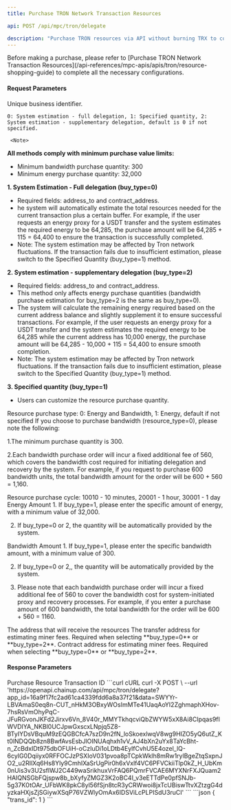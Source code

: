 ```yaml
---
title: Purchase TRON Network Transaction Resources

api: POST /api/mpc/tron/delegate

description: "Purchase TRON resources via API without burning TRX to complete the transaction."
---
```

<Tip> 
Before making a purchase, please refer to [Purchase TRON Network Transaction Resources](/api-references/mpc-apis/apis/tron/resource-shopping-guide) to complete all the necessary configurations.
</Tip>


#### Request Parameters
<ParamField query="request_id" type="string" required>
     Unique business identifier. 
</ParamField>
<ParamField query="buy_type" type="integer">
     
    0: System estimation - full delegation, 1: Specified quantity, 2: System estimation - supplementary delegation, default is 0 if not specified.

     <Note> 
**All methods comply with minimum purchase value limits:**

* Minimum bandwidth purchase quantity: 300
* Minimum energy purchase quantity: 32,000

**1. System Estimation - Full delegation (buy_type=0)**
* Required fields: address_to and contract_address.
* he system will automatically estimate the total resources needed for the current transaction plus a certain buffer. For example, if the user requests an energy proxy for a USDT transfer and the system estimates the required energy to be 64,285, the purchase amount will be 64,285 + 115 = 64,400 to ensure the transaction is successfully completed.
* Note: The system estimation may be affected by Tron network fluctuations. If the transaction fails due to insufficient estimation, please switch to the Specified Quantity (buy_type=1) method.

**2. System estimation - supplementary delegation (buy_type=2)**
* Required fields: address_to and contract_address.
* This method only affects energy purchase quantities (bandwidth purchase estimation for buy_type=2 is the same as buy_type=0).
* The system will calculate the remaining energy required based on the current address balance and slightly supplement it to ensure successful transactions. For example, if the user requests an energy proxy for a USDT transfer and the system estimates the required energy to be 64,285 while the current address has 10,000 energy, the purchase amount will be 64,285 - 10,000 + 115 = 54,400 to ensure smooth completion.
* Note: The system estimation may be affected by Tron network fluctuations. If the transaction fails due to insufficient estimation, please switch to the Specified Quantity (buy_type=1) method.

**3. Specified quantity (buy_type=1)**
* Users can customize the resource purchase quantity.

</Note>
</ParamField>
<ParamField query="resource_type" type="integer" >
Resource purchase type: 0: Energy and Bandwidth, 1: Energy, default if not specified
 <Note> 
If you choose to purchase bandwidth (resource_type=0), please note the following:

1.The minimum purchase quantity is 300.

2.Each bandwidth purchase order will incur a fixed additional fee of 560, which covers the bandwidth cost required for initiating delegation and recovery by the system. For example, if you request to purchase 600 bandwidth units, the total bandwidth amount for the order will be 600 + 560 = 1,160.








</Note>

</ParamField>
<ParamField query="service_charge_type" type="string" required>
    Resource purchase cycle:
    10010 - 10 minutes,
    20001 - 1 hour,
    30001 - 1 day
</ParamField>

<ParamField query="energy_num" type="integer" >
   Energy Amount
   <Note> 
1. If buy_type=1, please enter the specific amount of energy, with a minimum value of 32,000.

2. If buy_type=0 or 2, the quantity will be automatically provided by the system.
</Note>
</ParamField>
<ParamField query="net_num" type="integer" >
 Bandwidth Amount
 <Note> 
1. If buy_type=1, please enter the specific bandwidth amount, with a minimum value of 300. 

2. If buy_type=0 or 2,, the quantity will be automatically provided by the system.

3. Please note that each bandwidth purchase order will incur a fixed additional fee of 560 to cover the bandwidth cost for system-initiated proxy and recovery processes. For example, if you enter a purchase amount of 600 bandwidth, the total bandwidth for the order will be 600 + 560 = 1160.
  </Note> 
</ParamField>
<ParamField query="address_from" type="string" required>
    The address that will receive the resources
</ParamField>
<ParamField query="address_to" type="string">
    The transfer address for estimating miner fees.
<Note> 
Required when selecting **buy_type=0** or **buy_type=2**.
 </Note> 
</ParamField>
<ParamField query="contract_address" type="string">
    Contract address for estimating miner fees.
 <Note> 
Required when selecting **buy_type=0** or **buy_type=2**.
 </Note> 
</ParamField>



#### Response Parameters
<Expandable title="object">
    <ResponseField name="trans_id" type="integer">Purchase Resource Transaction ID</ResponseField>
</Expandable>



<RequestExample>
    ```curl cURL
    curl -X POST \
    --url 'https://openapi.chainup.com/api/mpc/tron/delegate?app_id=16a9f17fc2ad61ca4339fdd6a8a37f21&data=SWYYr-LBVAmaS0eq8n-CUT_nHkM3OBxyWOsImMTe41UaqAoYI2ZghmaphXHov-7hsRsVmOhyPqC-JFuRGvonJKFd2Jirxv6Vn_8V40r_MMYTkhqcviQbZWYW5xX8Ai8CIpqas9fIWVDIYA_NKBl0UCJpwGxscxLNpjq5Z8-BTyIYDsVBquM9zEQGBCfcA7szD9n2fN_loSkoexlwqV8wg9HIZO5yQ6utZ_Kt0lNDQQb8zn8BwfAvsEsbJlOINUAqhxh1vV_AJ4bXn2uYx8TaYcBht-n_ZcBdxIDt975dbOFUiH-oCzIuDi1oLDtb4EylfCvhU5E4ozel_lQ-6cyIG0Dqiiyx0RFFOCJzPSXIoV031pvoa8pTCpkWklh8mRw1rylBgeZtqSxpnJO2_u2RIlXq6Hs8Yly9CmhIXaSrUgPir0h6xVxlf4VC6PFVCkiiTlp0kZ_H_UbKm0nUis3v3U2sflWJ2C449waSrikhuxVrFAQ6PQmrFVCAE6MYXNrFXJQuam2HAIQNSGbFQjspw8b_bXyfyZMGZ3K2oBC4I_v3eETTdPe0pfSNJb-5g37K0tOAr_UFbWK8pkC8yl56fSjn8tcR3yCRWwoi8jxTcUBiswTtvXZtzgG4dyzkaHXjsZjSGiywXSqP76VZWlyOmAx6IDSViLcPLPISdU3ruCI'
    ```
</RequestExample>



<ResponseExample>
    ```json
    {
        "trans_id": 1
    }
    ```
</ResponseExample>